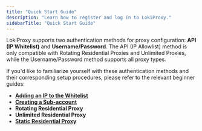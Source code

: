 ```yaml
---
title: "Quick Start Guide"
description: "Learn how to register and log in to LokiProxy."
sidebarTitle: "Quick Start Guide"
---
```


LokiProxy supports two authentication methods for proxy configuration: **API (IP Whitelist)** and **Username/Password**. The API (IP Allowlist) method is only compatible with Rotating Residential Proxies and Unlimited Proxies, while the Username/Password method supports all proxy types.

If you'd like to familiarize yourself with these authentication methods and their corresponding setup procedures, please refer to the relevant beginner guides:

- [**Adding an IP to the Whitelist**](/features/api-ip-whitelist)
- [**Creating a Sub-account**](/features/username-password)
- **Rotating Residential Proxy**
- **Unlimited Residential Proxy**
- [**Static Residential Proxy**](/configure-proxies/static-residential-proxy)